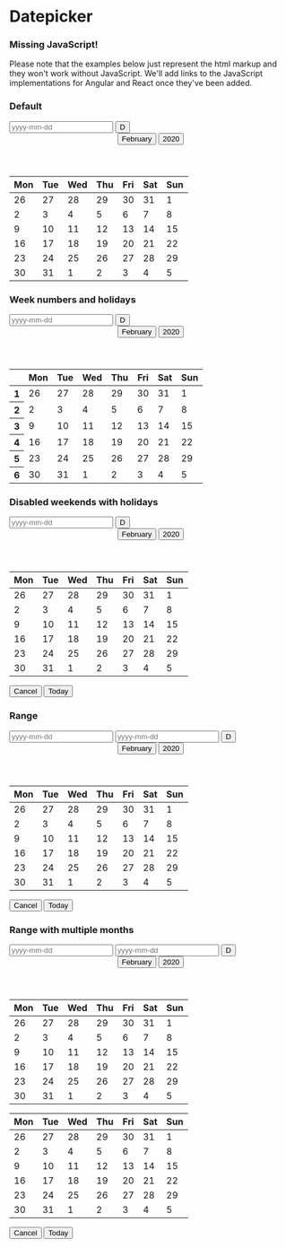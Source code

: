 
<Meta
  title="Components/Datepicker"
/>

<style>{`
.sg-date {
  position: relative !important;
}
.group input {
  width: 120px;
}
`}
</style>

# Datepicker

<div role="alert" class="info mb-7 mt-5">
  <main>
    <h3>Missing JavaScript!</h3>
    <p>
      Please note that the examples below just represent the html markup and they won't work without JavaScript. We'll add links to the JavaScript implementations for Angular and React once they've been added.
    </p>
  </main>
</div>

### Default
<Canvas>
  <div>
    <div class="group mb-3">
      <input type="text" placeholder="yyyy-mm-dd" />
      <button type="button">D</button>
    </div>
    <div class="sg-date active" role="dialog" aria-modal="true" aria-label="Choose Date">
      <header>
        <button type="button" aria-haspopup="listbox">February</button>
        <button type="button" aria-haspopup="listbox">2020</button>
      </header>
      <main>
        <table role="grid">
          <thead>
          <tr>
            <th scope="col" abbr="Monday">Mon</th>
            <th scope="col" abbr="Tuesday">Tue</th>
            <th scope="col" abbr="Wednesday">Wed</th>
            <th scope="col" abbr="Thursday">Thu</th>
            <th scope="col" abbr="Friday">Fri</th>
            <th scope="col" abbr="Saturday">Sat</th>
            <th scope="col" abbr="Sunday">Sun</th>
          </tr>
          </thead>
          <tbody>
          <tr>
            <td class="disabled" tabindex="-1">26</td>
            <td class="disabled" tabindex="-1">27</td>
            <td class="disabled" tabindex="-1">28</td>
            <td class="disabled" tabindex="-1">29</td>
            <td class="disabled" tabindex="-1">30</td>
            <td class="disabled" tabindex="-1">31</td>
            <td tabindex="-1" data-date="2020-02-01">1</td>
          </tr>
          <tr>
            <td tabindex="-1" data-date="2020-02-02">2</td>
            <td tabindex="-1" data-date="2020-02-03">3</td>
            <td tabindex="-1" data-date="2020-02-04">4</td>
            <td tabindex="-1" class="sg-date-today" title="Today" data-date="2020-02-05">5</td>
            <td tabindex="-1" data-date="2020-02-06">6</td>
            <td tabindex="-1" data-date="2020-02-07">7</td>
            <td tabindex="-1" data-date="2020-02-08">8</td>
          </tr>
          <tr>
            <td tabindex="-1" data-date="2020-02-09">9</td>
            <td tabindex="-1" data-date="2020-02-10">10</td>
            <td tabindex="-1" data-date="2020-02-11">11</td>
            <td tabindex="-1" data-date="2020-02-12">12</td>
            <td tabindex="-1" data-date="2020-02-13">13</td>
            <td tabindex="-1" data-date="2020-02-14">14</td>
            <td tabindex="-1" data-date="2020-02-15">15</td>
          </tr>
          <tr>
            <td tabindex="-1" data-date="2020-02-16">16</td>
            <td tabindex="-1" data-date="2020-02-17">17</td>
            <td tabindex="0" data-date="2020-02-18" role="gridcell" aria-selected="true">18</td>
            <td tabindex="-1" data-date="2020-02-19">19</td>
            <td tabindex="-1" data-date="2020-02-20">20</td>
            <td tabindex="-1" data-date="2020-02-21">21</td>
            <td tabindex="-1" data-date="2020-02-22">22</td>
          </tr>
          <tr>
            <td tabindex="-1" data-date="2020-02-23">23</td>
            <td tabindex="-1" data-date="2020-02-24">24</td>
            <td tabindex="-1" data-date="2020-02-25">25</td>
            <td tabindex="-1" data-date="2020-02-26">26</td>
            <td tabindex="-1" data-date="2020-02-27">27</td>
            <td tabindex="-1" data-date="2020-02-28">28</td>
            <td tabindex="-1" data-date="2020-02-29">29</td>
          </tr>
          <tr>
            <td tabindex="-1" data-date="2020-02-30">30</td>
            <td tabindex="-1" data-date="2020-02-31">31</td>
            <td class="disabled" tabindex="-1">1</td>
            <td class="disabled" tabindex="-1">2</td>
            <td class="disabled" tabindex="-1">3</td>
            <td class="disabled" tabindex="-1">4</td>
            <td class="disabled" tabindex="-1">5</td>
          </tr>
          </tbody>
        </table>
      </main>
    </div>
  </div>
</Canvas>

### Week numbers and holidays
<Canvas>
  <div>
    <div class="group mb-3">
      <input type="text" placeholder="yyyy-mm-dd" />
      <button type="button">D</button>
    </div>
    <div class="sg-date active" role="dialog" aria-modal="true" aria-label="Choose Date">
      <header>
        <button type="button" aria-haspopup="listbox">February</button>
        <button type="button" aria-haspopup="listbox">2020</button>
      </header>
      <main>
        <table role="grid">
          <thead>
          <tr>
            <th class="disabled" tabindex="-1" abbr="Week"></th>
            <th scope="col" abbr="Monday">Mon</th>
            <th scope="col" abbr="Tuesday">Tue</th>
            <th scope="col" abbr="Wednesday">Wed</th>
            <th scope="col" abbr="Thursday">Thu</th>
            <th scope="col" abbr="Friday">Fri</th>
            <th scope="col" abbr="Saturday">Sat</th>
            <th scope="col" abbr="Sunday">Sun</th>
          </tr>
          </thead>
          <tbody>
          <tr>
            <th class="disabled" tabindex="-1">1</th>
            <td class="disabled" tabindex="-1">26</td>
            <td class="disabled" tabindex="-1">27</td>
            <td class="disabled" tabindex="-1">28</td>
            <td class="disabled" tabindex="-1">29</td>
            <td class="disabled" tabindex="-1">30</td>
            <td class="disabled" tabindex="-1">31</td>
            <td class="sg-date-holiday" tabindex="-1" data-date="2020-02-01">1</td>
          </tr>
          <tr>
            <th class="disabled" tabindex="-1">2</th>
            <td tabindex="-1" data-date="2020-02-02">2</td>
            <td tabindex="-1" data-date="2020-02-03">3</td>
            <td tabindex="-1" data-date="2020-02-04">4</td>
            <td tabindex="-1" data-date="2020-02-05">5</td>
            <td tabindex="-1" data-date="2020-02-06">6</td>
            <td tabindex="-1" data-date="2020-02-07">7</td>
            <td class="sg-date-holiday" tabindex="-1" data-date="2020-02-08">8</td>
          </tr>
          <tr>
            <th class="disabled" tabindex="-1">3</th>
            <td tabindex="-1" data-date="2020-02-09">9</td>
            <td tabindex="-1" data-date="2020-02-10">10</td>
            <td tabindex="-1" data-date="2020-02-11">11</td>
            <td class="disabled" tabindex="-1" data-date="2020-02-12">12</td>
            <td tabindex="-1" data-date="2020-02-13">13</td>
            <td tabindex="0" data-date="2020-02-14" role="gridcell" aria-selected="true">14</td>
            <td class="sg-date-holiday" tabindex="-1" data-date="2020-02-15">15</td>
          </tr>
          <tr>
            <th class="disabled" tabindex="-1">4</th>
            <td tabindex="-1" data-date="2020-02-16">16</td>
            <td tabindex="-1" data-date="2020-02-17">17</td>
            <td tabindex="-1" data-date="2020-02-18">18</td>
            <td tabindex="-1" data-date="2020-02-19">19</td>
            <td tabindex="-1" data-date="2020-02-20">20</td>
            <td tabindex="-1" data-date="2020-02-21">21</td>
            <td class="sg-date-holiday" tabindex="-1" data-date="2020-02-22">22</td>
          </tr>
          <tr>
            <th class="disabled" tabindex="-1">5</th>
            <td tabindex="-1" data-date="2020-02-23">23</td>
            <td tabindex="-1" data-date="2020-02-24">24</td>
            <td tabindex="-1" data-date="2020-02-25">25</td>
            <td tabindex="-1" data-date="2020-02-26">26</td>
            <td tabindex="-1" data-date="2020-02-27">27</td>
            <td tabindex="-1" data-date="2020-02-28">28</td>
            <td class="sg-date-holiday" tabindex="-1" data-date="2020-02-29">29</td>
          </tr>
          <tr>
            <th class="disabled" tabindex="-1">6</th>
            <td tabindex="-1" data-date="2020-02-30">30</td>
            <td tabindex="-1" data-date="2020-02-31">31</td>
            <td class="disabled" tabindex="-1">1</td>
            <td class="disabled" tabindex="-1">2</td>
            <td class="disabled" tabindex="-1">3</td>
            <td class="disabled" tabindex="-1">4</td>
            <td class="disabled" tabindex="-1">5</td>
          </tr>
          </tbody>
        </table>
      </main>
    </div>
  </div>
</Canvas>

### Disabled weekends with holidays
<Canvas>
  <div>
    <div class="group mb-3">
      <input type="text" placeholder="yyyy-mm-dd" />
      <button type="button">D</button>
    </div>
    <div class="sg-date active" role="dialog" aria-modal="true" aria-label="Choose Date">
      <header>
        <button type="button" aria-haspopup="listbox">February</button>
        <button type="button" aria-haspopup="listbox">2020</button>
      </header>
      <main>
        <table role="grid">
          <thead>
          <tr>
            <th scope="col" abbr="Monday">Mon</th>
            <th scope="col" abbr="Tuesday">Tue</th>
            <th scope="col" abbr="Wednesday">Wed</th>
            <th scope="col" abbr="Thursday">Thu</th>
            <th scope="col" abbr="Friday">Fri</th>
            <th scope="col" abbr="Saturday">Sat</th>
            <th scope="col" abbr="Sunday">Sun</th>
          </tr>
          </thead>
          <tbody>
          <tr>
            <td class="disabled" tabindex="-1">26</td>
            <td class="disabled" tabindex="-1">27</td>
            <td class="disabled" tabindex="-1">28</td>
            <td class="disabled" tabindex="-1">29</td>
            <td class="disabled" tabindex="-1">30</td>
            <td class="disabled" tabindex="-1">31</td>
            <td class="sg-date-holiday disabled" tabindex="-1" data-date="2020-02-01">1</td>
          </tr>
          <tr>
            <td tabindex="-1" data-date="2020-02-02">2</td>
            <td tabindex="-1" data-date="2020-02-03">3</td>
            <td tabindex="-1" data-date="2020-02-04">4</td>
            <td tabindex="-1" data-date="2020-02-05">5</td>
            <td class="sg-date-holiday" tabindex="-1" data-date="2020-02-06">6</td>
            <td class="disabled" tabindex="-1" data-date="2020-02-07">7</td>
            <td class="sg-date-holiday disabled" tabindex="-1" data-date="2020-02-08">8</td>
          </tr>
          <tr>
            <td tabindex="-1" data-date="2020-02-09">9</td>
            <td tabindex="-1" data-date="2020-02-10">10</td>
            <td tabindex="-1" data-date="2020-02-11">11</td>
            <td tabindex="-1" data-date="2020-02-12">12</td>
            <td tabindex="-1" data-date="2020-02-13">13</td>
            <td class="disabled" tabindex="-1" data-date="2020-02-14">14</td>
            <td class="sg-date-holiday disabled" tabindex="-1" data-date="2020-02-15">15</td>
          </tr>
          <tr>
            <td tabindex="-1" data-date="2020-02-16">16</td>
            <td tabindex="-1" data-date="2020-02-17">17</td>
            <td tabindex="0" data-date="2020-02-18" role="gridcell" aria-selected="true">18</td>
            <td tabindex="-1" data-date="2020-02-19">19</td>
            <td tabindex="-1" data-date="2020-02-20">20</td>
            <td class="disabled" tabindex="-1" data-date="2020-02-21">21</td>
            <td class="sg-date-holiday disabled" tabindex="-1" data-date="2020-02-22">22</td>
          </tr>
          <tr>
            <td tabindex="-1" data-date="2020-02-23">23</td>
            <td tabindex="-1" data-date="2020-02-24">24</td>
            <td tabindex="-1" data-date="2020-02-25">25</td>
            <td tabindex="-1" data-date="2020-02-26">26</td>
            <td tabindex="-1" data-date="2020-02-27">27</td>
            <td class="disabled" tabindex="-1" data-date="2020-02-28">28</td>
            <td class="sg-date-holiday disabled" tabindex="-1" data-date="2020-02-29">29</td>
          </tr>
          <tr>
            <td tabindex="-1" data-date="2020-02-30">30</td>
            <td tabindex="-1" data-date="2020-02-31">31</td>
            <td class="disabled" tabindex="-1">1</td>
            <td class="disabled" tabindex="-1">2</td>
            <td class="disabled" tabindex="-1">3</td>
            <td class="disabled" tabindex="-1">4</td>
            <td class="sg-date-holiday disabled" tabindex="-1">5</td>
          </tr>
          </tbody>
        </table>
      </main>
      <footer>
        <button type="button" class="link">Cancel</button>
        <button type="button" class="link">Today</button>
      </footer>
    </div>
  </div>
</Canvas>

### Range
<Canvas>
  <div>
    <div class="group group-border  mb-3">
      <input type="text" placeholder="yyyy-mm-dd" />
      <input type="text" placeholder="yyyy-mm-dd" />
      <button type="button">D</button>
    </div>
    <div class="sg-date sg-date-range active" role="dialog" aria-modal="true" aria-label="Choose Date">
      <header>
        <button type="button" aria-haspopup="listbox">February</button>
        <button type="button" aria-haspopup="listbox">2020</button>
      </header>
      <main>
        <table role="grid">
          <thead>
          <tr>
            <th scope="col" abbr="Monday">Mon</th>
            <th scope="col" abbr="Tuesday">Tue</th>
            <th scope="col" abbr="Wednesday">Wed</th>
            <th scope="col" abbr="Thursday">Thu</th>
            <th scope="col" abbr="Friday">Fri</th>
            <th scope="col" abbr="Saturday">Sat</th>
            <th scope="col" abbr="Sunday">Sun</th>
          </tr>
          </thead>
          <tbody>
          <tr>
            <td class="disabled" tabindex="-1">26</td>
            <td class="disabled" tabindex="-1">27</td>
            <td class="disabled" tabindex="-1">28</td>
            <td class="disabled" tabindex="-1">29</td>
            <td class="disabled" tabindex="-1">30</td>
            <td class="disabled" tabindex="-1">31</td>
            <td tabindex="-1" data-date="2020-02-01">1</td>
          </tr>
          <tr>
            <td tabindex="-1" data-date="2020-02-02">2</td>
            <td tabindex="-1" data-date="2020-02-03">3</td>
            <td tabindex="-1" data-date="2020-02-04">4</td>
            <td tabindex="-1" data-date="2020-02-05">5</td>
            <td tabindex="-1" data-date="2020-02-06">6</td>
            <td tabindex="-1" data-date="2020-02-07">7</td>
            <td tabindex="-1" data-date="2020-02-08">8</td>
          </tr>
          <tr>
            <td tabindex="-1" data-date="2020-02-09">9</td>
            <td tabindex="-1" data-date="2020-02-10">10</td>
            <td tabindex="-1" data-date="2020-02-11">11</td>
            <td tabindex="-1" data-date="2020-02-12">12</td>
            <td tabindex="-1" data-date="2020-02-13">13</td>
            <td tabindex="-1" data-date="2020-02-14">14</td>
            <td tabindex="-1" data-date="2020-02-15">15</td>
          </tr>
          <tr>
            <td tabindex="-1" data-date="2020-02-16">16</td>
            <td tabindex="-1" data-date="2020-02-17">17</td>
            <td class="sg-first-date" tabindex="0" data-date="2020-02-18" role="gridcell" aria-selected="true">18</td>
            <td class="sg-date-selection" tabindex="-1" data-date="2020-02-19">19</td>
            <td class="sg-date-selection" tabindex="-1" data-date="2020-02-20">20</td>
            <td class="sg-date-selection" tabindex="-1" data-date="2020-02-21">21</td>
            <td class="sg-date-selection" tabindex="-1" data-date="2020-02-22">22</td>
          </tr>
          <tr>
            <td class="sg-date-selection" tabindex="-1" data-date="2020-02-23">23</td>
            <td class="sg-date-selection" tabindex="-1" data-date="2020-02-24">24</td>
            <td class="sg-date-selection" tabindex="-1" data-date="2020-02-25">25</td>
            <td class="sg-last-date" tabindex="0" data-date="2020-02-26" role="gridcell" aria-selected="true">26</td>
            <td tabindex="-1" data-date="2020-02-27">27</td>
            <td tabindex="-1" data-date="2020-02-28">28</td>
            <td tabindex="-1" data-date="2020-02-29">29</td>
          </tr>
          <tr>
            <td tabindex="-1" data-date="2020-02-30">30</td>
            <td tabindex="-1" data-date="2020-02-31">31</td>
            <td class="disabled" tabindex="-1">1</td>
            <td class="disabled" tabindex="-1">2</td>
            <td class="disabled" tabindex="-1">3</td>
            <td class="disabled" tabindex="-1">4</td>
            <td class="disabled" tabindex="-1">5</td>
          </tr>
          </tbody>
        </table>
      </main>
      <footer>
        <button type="button" class="link">Cancel</button>
        <button type="button" class="link">Today</button>
      </footer>
    </div>
  </div>
</Canvas>


### Range with multiple months
<Canvas>
  <div>
    <div class="group group-border mb-3">
      <input type="text" placeholder="yyyy-mm-dd" />
      <input type="text" placeholder="yyyy-mm-dd" />
      <button type="button">D</button>
    </div>
    <div class="sg-date sg-date-range active" role="dialog" aria-modal="true" aria-label="Choose Date">
      <header>
        <button type="button" aria-haspopup="listbox">February</button>
        <button type="button" aria-haspopup="listbox">2020</button>
      </header>
      <main><table role="grid">
        <thead>
        <tr>
          <th scope="col" abbr="Monday">Mon</th>
          <th scope="col" abbr="Tuesday">Tue</th>
          <th scope="col" abbr="Wednesday">Wed</th>
          <th scope="col" abbr="Thursday">Thu</th>
          <th scope="col" abbr="Friday">Fri</th>
          <th scope="col" abbr="Saturday">Sat</th>
          <th scope="col" abbr="Sunday">Sun</th>
        </tr>
        </thead>
        <tbody>
        <tr>
          <td class="disabled sg-other-month" tabindex="-1">26</td>
          <td class="disabled sg-other-month" tabindex="-1">27</td>
          <td class="disabled sg-other-month" tabindex="-1">28</td>
          <td class="disabled sg-other-month" tabindex="-1">29</td>
          <td class="disabled sg-other-month" tabindex="-1">30</td>
          <td class="disabled sg-other-month" tabindex="-1">31</td>
          <td tabindex="-1" data-date="2020-02-01">1</td>
        </tr>
        <tr>
          <td tabindex="-1" data-date="2020-02-02">2</td>
          <td tabindex="-1" data-date="2020-02-03">3</td>
          <td tabindex="-1" data-date="2020-02-04">4</td>
          <td tabindex="-1" data-date="2020-02-05">5</td>
          <td tabindex="-1" data-date="2020-02-06">6</td>
          <td tabindex="-1" data-date="2020-02-07">7</td>
          <td tabindex="-1" data-date="2020-02-08">8</td>
        </tr>
        <tr>
          <td tabindex="-1" data-date="2020-02-09">9</td>
          <td tabindex="-1" data-date="2020-02-10">10</td>
          <td tabindex="-1" data-date="2020-02-11">11</td>
          <td tabindex="-1" data-date="2020-02-12">12</td>
          <td tabindex="-1" data-date="2020-02-13">13</td>
          <td tabindex="-1" data-date="2020-02-14">14</td>
          <td tabindex="-1" data-date="2020-02-15">15</td>
        </tr>
        <tr>
          <td tabindex="-1" data-date="2020-02-16">16</td>
          <td tabindex="-1" data-date="2020-02-17">17</td>
          <td class="sg-first-date" tabindex="0" data-date="2020-02-18" role="gridcell" aria-selected="true">18</td>
          <td class="sg-date-selection" tabindex="-1" data-date="2020-02-19">19</td>
          <td class="sg-date-selection" tabindex="-1" data-date="2020-02-20">20</td>
          <td class="sg-date-selection" tabindex="-1" data-date="2020-02-21">21</td>
          <td class="sg-date-selection" tabindex="-1" data-date="2020-02-22">22</td>
        </tr>
        <tr>
          <td class="sg-date-selection" tabindex="-1" data-date="2020-02-23">23</td>
          <td class="sg-date-selection" tabindex="-1" data-date="2020-02-24">24</td>
          <td class="sg-date-selection" tabindex="-1" data-date="2020-02-25">25</td>
          <td class="sg-date-selection" tabindex="-1" data-date="2020-02-26">26</td>
          <td class="sg-date-selection" tabindex="-1" data-date="2020-02-27">27</td>
          <td class="sg-date-selection" tabindex="-1" data-date="2020-02-28">28</td>
          <td class="sg-date-selection" tabindex="-1" data-date="2020-02-29">29</td>
        </tr>
        <tr>
          <td class="sg-date-selection" tabindex="-1" data-date="2020-02-30">30</td>
          <td class="sg-date-selection" tabindex="-1" data-date="2020-02-31">31</td>
          <td class="disabled sg-other-month" tabindex="-1">1</td>
          <td class="disabled sg-other-month" tabindex="-1">2</td>
          <td class="disabled sg-other-month" tabindex="-1">3</td>
          <td class="disabled sg-other-month" tabindex="-1">4</td>
          <td class="disabled sg-other-month" tabindex="-1">5</td>
        </tr>
        </tbody>
      </table>
        <table role="grid">
          <thead>
          <tr>
            <th scope="col" abbr="Monday">Mon</th>
            <th scope="col" abbr="Tuesday">Tue</th>
            <th scope="col" abbr="Wednesday">Wed</th>
            <th scope="col" abbr="Thursday">Thu</th>
            <th scope="col" abbr="Friday">Fri</th>
            <th scope="col" abbr="Saturday">Sat</th>
            <th scope="col" abbr="Sunday">Sun</th>
          </tr>
          </thead>
          <tbody>
          <tr>
            <td class="disabled sg-other-month" tabindex="-1">26</td>
            <td class="disabled sg-other-month" tabindex="-1">27</td>
            <td class="disabled sg-other-month" tabindex="-1">28</td>
            <td class="disabled sg-other-month" tabindex="-1">29</td>
            <td class="disabled sg-other-month" tabindex="-1">30</td>
            <td class="disabled sg-other-month" tabindex="-1">31</td>
            <td class="sg-date-selection" tabindex="-1" data-date="2020-02-01">1</td>
          </tr>
          <tr>
            <td class="sg-date-selection" tabindex="-1" data-date="2020-02-02">2</td>
            <td class="sg-date-selection" tabindex="-1" data-date="2020-02-03">3</td>
            <td class="sg-date-selection" tabindex="-1" data-date="2020-02-04">4</td>
            <td class="sg-date-selection" tabindex="-1" data-date="2020-02-05">5</td>
            <td class="sg-date-selection" tabindex="-1" data-date="2020-02-06">6</td>
            <td class="sg-date-selection" tabindex="-1" data-date="2020-02-07">7</td>
            <td class="sg-date-selection" tabindex="-1" data-date="2020-02-08">8</td>
          </tr>
          <tr>
            <td class="sg-date-selection" tabindex="-1" data-date="2020-02-09">9</td>
            <td class="sg-date-selection" tabindex="-1" data-date="2020-02-10">10</td>
            <td class="sg-date-selection" tabindex="-1" data-date="2020-02-11">11</td>
            <td class="sg-date-selection" tabindex="-1" data-date="2020-02-12">12</td>
            <td class="sg-date-selection" tabindex="-1" data-date="2020-02-13">13</td>
            <td class="sg-date-selection" tabindex="-1" data-date="2020-02-14">14</td>
            <td class="sg-date-selection" tabindex="-1" data-date="2020-02-15">15</td>
          </tr>
          <tr>
            <td class="sg-date-selection" tabindex="-1" data-date="2020-02-16">16</td>
            <td class="sg-date-selection" tabindex="-1" data-date="2020-02-17" >17</td>
            <td class="sg-date-selection" tabindex="-1" data-date="2020-02-18">18</td>
            <td class="sg-date-selection" tabindex="-1" data-date="2020-02-19">19</td>
            <td class="sg-date-selection" tabindex="-1" data-date="2020-02-20">20</td>
            <td class="sg-date-selection" tabindex="-1" data-date="2020-02-21">21</td>
            <td class="sg-date-selection" tabindex="-1" data-date="2020-02-22">22</td>
          </tr>
          <tr>
            <td class="sg-date-selection" tabindex="-1" data-date="2020-02-23">23</td>
            <td class="sg-date-selection" tabindex="-1" data-date="2020-02-24">24</td>
            <td class="sg-date-selection" tabindex="-1" data-date="2020-02-25">25</td>
            <td class="sg-last-date" tabindex="0" data-date="2020-02-26" role="gridcell" aria-selected="true">26</td>
            <td tabindex="-1" data-date="2020-02-27">27</td>
            <td tabindex="-1" data-date="2020-02-28">28</td>
            <td tabindex="-1" data-date="2020-02-29">29</td>
          </tr>
          <tr>
            <td tabindex="-1" data-date="2020-02-30">30</td>
            <td tabindex="-1" data-date="2020-02-31">31</td>
            <td class="disabled sg-other-month" tabindex="-1">1</td>
            <td class="disabled sg-other-month" tabindex="-1">2</td>
            <td class="disabled sg-other-month" tabindex="-1">3</td>
            <td class="disabled sg-other-month" tabindex="-1">4</td>
            <td class="disabled sg-other-month" tabindex="-1">5</td>
          </tr>
          </tbody>
        </table>
      </main>
      <footer>
        <button type="button" class="link">Cancel</button>
        <button type="button" class="link">Today</button>
      </footer>
    </div>
  </div>
</Canvas>
